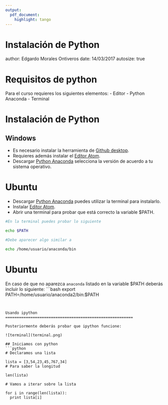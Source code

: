 ```yaml
---
output: 
  pdf_document: 
    highlight: tango
---
```

Instalación de Python
========================================================
author: Edgardo Morales Ontiveros
date: 14/03/2017
autosize: true

Requisitos de python
========================================================

Para el curso requieres los siguientes elementos:
- Editor
- Python Anaconda
- Terminal

Instalación de Python
========================================================

## Windows
- Es necesario instalar la herramienta de [Github desktop](https://desktop.github.com/).
- Requieres además instalar el [Editor Atom](http://atom.io).
- Descargar [Python Anaconda](https://www.continuum.io/downloads) selecciona la versión de acuerdo a tu sistema operativo.


Ubuntu
========================================================
- Descargar [Python Anaconda](https://www.continuum.io/downloads) puedes utilizar la terminal para instalarlo.
- Instalar [Editor Atom](http://atom.io).
- Abrir una terminal para probar que está correcto la variable $PATH.

```bash
#En la terminal puedes probar lo siguiente

echo $PATH

#Debe aparecer algo similar a

echo /home/usuario/anaconda/bin
```

Ubuntu
========================================================
En caso de que no aparezca ```anaconda``` listado en la variable $PATH deberás incluir lo siguiente:
```bash

export PATH=/home/usuario/anaconda2/bin:$PATH

```


Usando ipython
========================================================

Posteriormente deberás probar que ipython funcione:   

![terminal](terminal.png)

## Iniciamos con python
```python
# Declaramos una lista

lista = [3,54,23,45,767,34]
# Para saber la longitud

len(lista)

# Vamos a iterar sobre la lista

for i in range(len(lista)):
  print lista[i]

```

